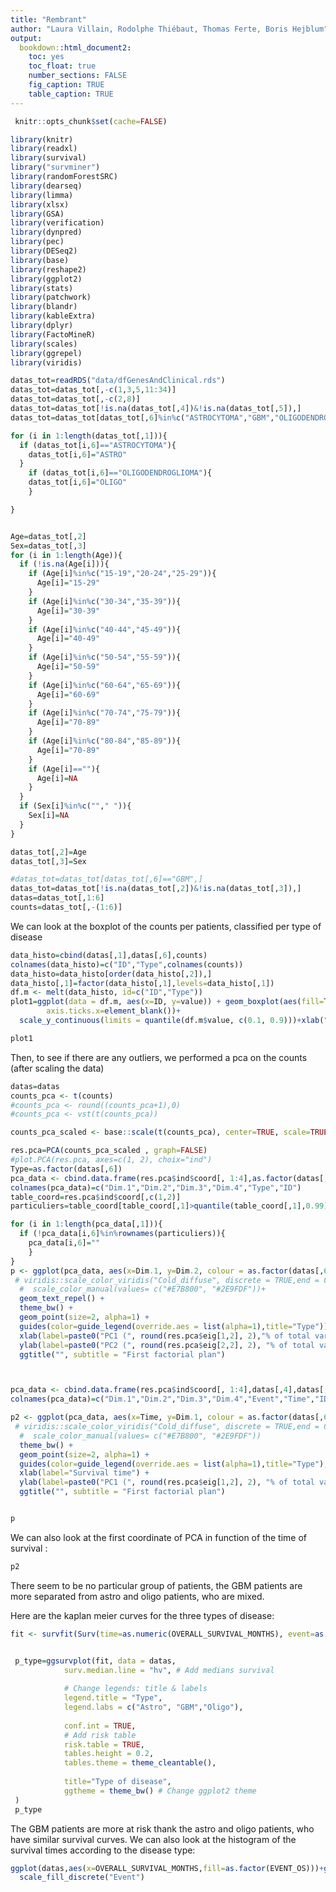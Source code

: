 ---
title: "Rembrant"
author: "Laura Villain, Rodolphe Thiébaut, Thomas Ferte, Boris Hejblum"
output: 
  bookdown::html_document2:
    toc: yes
    toc_float: true
    number_sections: FALSE
    fig_caption: TRUE
    table_caption: TRUE
---

 
```{r include=FALSE}
 knitr::opts_chunk$set(cache=FALSE)

```
 

```{r setup, include=FALSE, eval=TRUE,message=FALSE,warning=FALSE,cache=FALSE}





library(knitr)
library(readxl)
library(survival)
library("survminer")
library(randomForestSRC)
library(dearseq)
library(limma)
library(xlsx)
library(GSA)
library(verification)
library(dynpred)
library(pec)
library(DESeq2)
library(base)
library(reshape2)
library(ggplot2)
library(stats)
library(patchwork)
library(blandr)
library(kableExtra)
library(dplyr)
library(FactoMineR)
library(scales)
library(ggrepel)
library(viridis)


```


```{r,eval=T,echo=F,message=FALSE,warning=FALSE,cache=FALSE}


datas_tot=readRDS("data/dfGenesAndClinical.rds")
datas_tot=datas_tot[,-c(1,3,5,11:34)]
datas_tot=datas_tot[,-c(2,8)]
datas_tot=datas_tot[!is.na(datas_tot[,4])&!is.na(datas_tot[,5]),]
datas_tot=datas_tot[datas_tot[,6]%in%c("ASTROCYTOMA","GBM","OLIGODENDROGLIOMA"),]

for (i in 1:length(datas_tot[,1])){
  if (datas_tot[i,6]=="ASTROCYTOMA"){
    datas_tot[i,6]="ASTRO"
  }
    if (datas_tot[i,6]=="OLIGODENDROGLIOMA"){
    datas_tot[i,6]="OLIGO"
    }

}


Age=datas_tot[,2]
Sex=datas_tot[,3]
for (i in 1:length(Age)){
  if (!is.na(Age[i])){
    if (Age[i]%in%c("15-19","20-24","25-29")){
      Age[i]="15-29"
    }
    if (Age[i]%in%c("30-34","35-39")){
      Age[i]="30-39"
    }
    if (Age[i]%in%c("40-44","45-49")){
      Age[i]="40-49"
    }
    if (Age[i]%in%c("50-54","55-59")){
      Age[i]="50-59"
    }
    if (Age[i]%in%c("60-64","65-69")){
      Age[i]="60-69"
    }
    if (Age[i]%in%c("70-74","75-79")){
      Age[i]="70-89"
    }
    if (Age[i]%in%c("80-84","85-89")){
      Age[i]="70-89"
    }
    if (Age[i]==""){
      Age[i]=NA
    }
  }
  if (Sex[i]%in%c(""," ")){
    Sex[i]=NA
  }
}

datas_tot[,2]=Age
datas_tot[,3]=Sex

#datas_tot=datas_tot[datas_tot[,6]=="GBM",]
datas_tot=datas_tot[!is.na(datas_tot[,2])&!is.na(datas_tot[,3]),]
datas=datas_tot[,1:6]
counts=datas_tot[,-(1:6)]
```

We can look at the boxplot of the counts per patients, classified per type of disease 

```{r,eval=T,echo=F,message=FALSE,warning=FALSE,cache=FALSE}

data_histo=cbind(datas[,1],datas[,6],counts)
colnames(data_histo)=c("ID","Type",colnames(counts))
data_histo=data_histo[order(data_histo[,2]),]
data_histo[,1]=factor(data_histo[,1],levels=data_histo[,1])
df.m <- melt(data_histo, id=c("ID","Type"))
plot1=ggplot(data = df.m, aes(x=ID, y=value)) + geom_boxplot(aes(fill=Type),outlier.shape = NA,lwd=0.1, alpha=1)+theme(axis.text.x=element_blank(),
        axis.ticks.x=element_blank())+ 
  scale_y_continuous(limits = quantile(df.m$value, c(0.1, 0.9)))+xlab("patients")+ylab("counts")


```

```{r,eval=T,echo=F,message=FALSE,warning=FALSE,cache=FALSE, fig.cap="Counts for each patients"}
plot1
```

Then, to see if there are any outliers, we performed a pca on the counts (after scaling the data)

```{r,eval=T,echo=F,message=FALSE,warning=FALSE,results=FALSE, fig.show='hide'}
datas=datas
counts_pca <- t(counts)
#counts_pca <- round((counts_pca+1),0)
#counts_pca <- vst(t(counts_pca))

counts_pca_scaled <- base::scale(t(counts_pca), center=TRUE, scale=TRUE)

res.pca=PCA(counts_pca_scaled , graph=FALSE)
#plot.PCA(res.pca, axes=c(1, 2), choix="ind")
Type=as.factor(datas[,6])
pca_data <- cbind.data.frame(res.pca$ind$coord[, 1:4],as.factor(datas[,6]),rownames(res.pca$ind$coord))
colnames(pca_data)=c("Dim.1","Dim.2","Dim.3","Dim.4","Type","ID")
table_coord=res.pca$ind$coord[,c(1,2)]
particuliers=table_coord[table_coord[,1]>quantile(table_coord[,1],0.99)|table_coord[,1]<quantile(table_coord[,1],0.01)|table_coord[,2]>quantile(table_coord[,2],0.99)|table_coord[,2]<quantile(table_coord[,2],0.01),]

for (i in 1:length(pca_data[,1])){
  if (!pca_data[i,6]%in%rownames(particuliers)){
    pca_data[i,6]=""
    }
}
p <- ggplot(pca_data, aes(x=Dim.1, y=Dim.2, colour = as.factor(datas[,6]),label=ID)) +
 # viridis::scale_color_viridis("Cold_diffuse", discrete = TRUE,end = 0.8)
  #  scale_color_manual(values= c("#E7B800", "#2E9FDF"))+
  geom_text_repel() +
  theme_bw() +
  geom_point(size=2, alpha=1) +
  guides(color=guide_legend(override.aes = list(alpha=1),title="Type")) +
  xlab(label=paste0("PC1 (", round(res.pca$eig[1,2], 2),"% of total variance explained)")) +
  ylab(label=paste0("PC2 (", round(res.pca$eig[2,2], 2), "% of total variance explained)")) +
  ggtitle("", subtitle = "First factorial plan")



pca_data <- cbind.data.frame(res.pca$ind$coord[, 1:4],datas[,4],datas[,5],rownames(res.pca$ind$coord))
colnames(pca_data)=c("Dim.1","Dim.2","Dim.3","Dim.4","Event","Time","ID")

p2 <- ggplot(pca_data, aes(x=Time, y=Dim.1, colour = as.factor(datas[,6]),shape=as.factor(Event))) +
 # viridis::scale_color_viridis("Cold_diffuse", discrete = TRUE,end = 0.8)
  #  scale_color_manual(values= c("#E7B800", "#2E9FDF"))
  theme_bw() +
  geom_point(size=2, alpha=1) +
  guides(color=guide_legend(override.aes = list(alpha=1),title="Type"),shape=guide_legend(title="Event")) +
  xlab(label="Survival time") +
  ylab(label=paste0("PC1 (", round(res.pca$eig[1,2], 2), "% of total variance explained)")) +
  ggtitle("", subtitle = "First factorial plan")



```

```{r,eval=T,echo=F,message=FALSE,warning=FALSE,cache=FALSE, fig.cap="PCA of the RNA data"}
p
```

We can also look at the first coordinate of PCA in function of the time of survival : 

```{r,eval=T,echo=F,message=FALSE,warning=FALSE,cache=FALSE, fig.cap="PCA of the RNA data"}
p2
```


There seem to be no particular group of patients, the GBM patients are more separated from astro and oligo patients, who are mixed. 

Here are the kaplan meier curves for the three types of disease: 

```{r,eval=T,echo=F,message=FALSE,warning=FALSE,cache=FALSE, fig.cap="Kaplan meier curves for Astro, Oligo and GBM"}
fit <- survfit(Surv(time=as.numeric(OVERALL_SURVIVAL_MONTHS), event=as.numeric(EVENT_OS)) ~ DISEASE_TYPE, data = datas)


 p_type=ggsurvplot(fit, data = datas,
            surv.median.line = "hv", # Add medians survival
            
            # Change legends: title & labels
            legend.title = "Type",
            legend.labs = c("Astro", "GBM","Oligo"),
            
            conf.int = TRUE,
            # Add risk table
            risk.table = TRUE,
            tables.height = 0.2,
            tables.theme = theme_cleantable(),
            
            title="Type of disease",
            ggtheme = theme_bw() # Change ggplot2 theme
 )
 p_type

```

The GBM patients are more at risk thank the astro and oligo patients, who have similar survival curves. We can also look at the histogram of the survival times according to the disease type: 

```{r,eval=T,echo=F,message=FALSE,warning=FALSE,cache=FALSE, fig.cap="survival time for each type"}
ggplot(datas,aes(x=OVERALL_SURVIVAL_MONTHS,fill=as.factor(EVENT_OS)))+geom_histogram()+facet_grid(.~DISEASE_TYPE)+ 
  scale_fill_discrete("Event")
```




